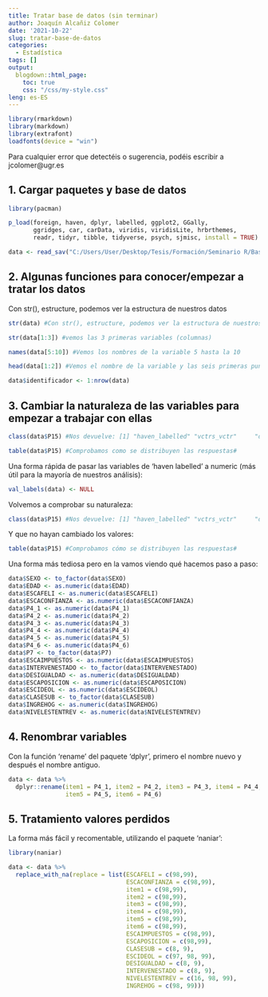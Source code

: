 ```yaml
---
title: Tratar base de datos (sin terminar)
author: Joaquín Alcañiz Colomer
date: '2021-10-22'
slug: tratar-base-de-datos
categories:
  - Estadística
tags: []
output:
  blogdown::html_page:
    toc: true
    css: "/css/my-style.css"
leng: es-ES 
---
```


```r
library(rmarkdown)
library(markdown)
library(extrafont)
loadfonts(device = "win")
```

Para cualquier error que detectéis o sugerencia, podéis escribir a jcolomer@ugr.es 

## 1. Cargar paquetes y base de datos


```r

library(pacman)

p_load(foreign, haven, dplyr, labelled, ggplot2, GGally,
       ggridges, car, carData, viridis, viridisLite, hrbrthemes,
       readr, tidyr, tibble, tidyverse, psych, sjmisc, install = TRUE)

data <- read_sav("C:/Users/User/Desktop/Tesis/Formación/Seminario R/Base de datos/CIS 2020 - Opinión pública y política fiscal/Database - CISPF.sav")
```


## 2. Algunas funciones para conocer/empezar a tratar los datos

Con str(), estructure, podemos ver la estructura de nuestros datos

```r
str(data) #Con str(), estructure, podemos ver la estructura de nuestros datos#
```

```r
str(data[1:3]) #vemos las 3 primeras variables (columnas)
```

```r
names(data[5:10]) #Vemos los nombres de la variable 5 hasta la 10
```


```r
head(data[1:2]) #Vemos el nombre de la variable y las seis primeras puntuaciones (podemos pedir m?s en los argumentos de la funci?n)
```


```r
data$identificador <- 1:nrow(data)

```

## 3. Cambiar la naturaleza de las variables para empezar a trabajar con ellas

```r
class(data$P15) #Nos devuelve: [1] "haven_labelled" "vctrs_vctr"     "double" 
```



```r
table(data$P15) #Comprobamos como se distribuyen las respuestas#
```


Una forma rápida de pasar las variables de 'haven labelled' a numeric (más útil para la mayoría de nuestros análisis):  

```r
val_labels(data) <- NULL
```

Volvemos a comprobar su naturaleza: 


```r
class(data$P15) #Nos devuelve: [1] "haven_labelled" "vctrs_vctr"     "double" 
```

Y que no hayan cambiado los valores: 


```r
table(data$P15) #Comprobamos cómo se distribuyen las respuestas#
```

Una forma más tediosa pero en la vamos viendo qué hacemos paso a paso: 

```r
data$SEXO <- to_factor(data$SEXO)
data$EDAD <- as.numeric(data$EDAD)
data$ESCAFELI <- as.numeric(data$ESCAFELI) 
data$ESCACONFIANZA <- as.numeric(data$ESCACONFIANZA) 
data$P4_1 <- as.numeric(data$P4_1) 
data$P4_2 <- as.numeric(data$P4_2) 
data$P4_3 <- as.numeric(data$P4_3)
data$P4_4 <- as.numeric(data$P4_4) 
data$P4_5 <- as.numeric(data$P4_5) 
data$P4_6 <- as.numeric(data$P4_6)
data$P7 <- to_factor(data$P7)
data$ESCAIMPUESTOS <- as.numeric(data$ESCAIMPUESTOS)
data$INTERVENESTADO <- to_factor(data$INTERVENESTADO)
data$DESIGUALDAD <- as.numeric(data$DESIGUALDAD)
data$ESCAPOSICION <- as.numeric(data$ESCAPOSICION)
data$ESCIDEOL <- as.numeric(data$ESCIDEOL)
data$CLASESUB <- to_factor(data$CLASESUB)
data$INGREHOG <- as.numeric(data$INGREHOG)
data$NIVELESTENTREV <- as.numeric(data$NIVELESTENTREV)
```

## 4. Renombrar variables

Con la función 'rename' del paquete 'dplyr', primero el nombre nuevo y después el nombre antiguo. 

```r
data <- data %>% 
  dplyr::rename(item1 = P4_1, item2 = P4_2, item3 = P4_3, item4 = P4_4, 
                item5 = P4_5, item6 = P4_6)
```


## 5. Tratamiento valores perdidos

La forma más fácil y recomentable, utilizando el paquete 'naniar': 

```r
library(naniar)

data <- data %>%
  replace_with_na(replace = list(ESCAFELI = c(98,99),
                                 ESCACONFIANZA = c(98,99),
                                 item1 = c(98,99),
                                 item2 = c(98,99),
                                 item3 = c(98,99),
                                 item4 = c(98,99),
                                 item5 = c(98,99),
                                 item6 = c(98,99),
                                 ESCAIMPUESTOS = c(98,99),
                                 ESCAPOSICION = c(98,99),
                                 CLASESUB = c(8, 9), 
                                 ESCIDEOL = c(97, 98, 99), 
                                 DESIGUALDAD = c(8, 9),
                                 INTERVENESTADO = c(8, 9),
                                 NIVELESTENTREV = c(16, 98, 99),
                                 INGREHOG = c(98, 99)))

```








